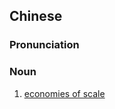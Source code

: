 {{also|规模经济}}
==Chinese==
{{zh-forms|s=规模经济|type=22}}

===Pronunciation===
{{zh-pron
|m=guīmó jīngjì
|c=kwai1 mou4 ging1 zai3
|cat=n
}}

===Noun===
{{zh-noun}}

# {{lb|zh|economics}} [[economies of scale]]
